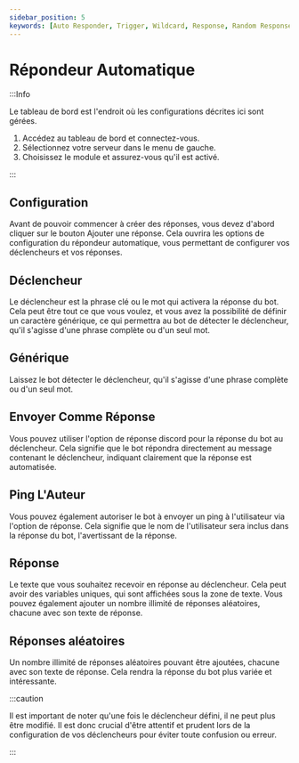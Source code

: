 ```yaml
---
sidebar_position: 5
keywords: [Auto Responder, Trigger, Wildcard, Response, Random Responses] 
---
```


# Répondeur Automatique

:::Info

Le tableau de bord est l'endroit où les configurations décrites ici sont gérées.

1. Accédez au tableau de bord et connectez-vous.
2. Sélectionnez votre serveur dans le menu de gauche.
3. Choisissez le module et assurez-vous qu'il est activé.

:::

## Configuration
 
Avant de pouvoir commencer à créer des réponses, vous devez d'abord cliquer sur le bouton Ajouter une réponse. Cela ouvrira les options de configuration du répondeur automatique, vous permettant de configurer vos déclencheurs et vos réponses.

## Déclencheur

Le déclencheur est la phrase clé ou le mot qui activera la réponse du bot. Cela peut être tout ce que vous voulez, et vous avez la possibilité de définir un caractère générique, ce qui permettra au bot de détecter le déclencheur, qu'il s'agisse d'une phrase complète ou d'un seul mot.

## Générique

Laissez le bot détecter le déclencheur, qu'il s'agisse d'une phrase complète ou d'un seul mot.

## Envoyer Comme Réponse

Vous pouvez utiliser l'option de réponse discord pour la réponse du bot au déclencheur. Cela signifie que le bot répondra directement au message contenant le déclencheur, indiquant clairement que la réponse est automatisée.

## Ping L'Auteur

Vous pouvez également autoriser le bot à envoyer un ping à l'utilisateur via l'option de réponse. Cela signifie que le nom de l'utilisateur sera inclus dans la réponse du bot, l'avertissant de la réponse.

## Réponse

Le texte que vous souhaitez recevoir en réponse au déclencheur. Cela peut avoir des variables uniques, qui sont affichées sous la zone de texte. Vous pouvez également ajouter un nombre illimité de réponses aléatoires, chacune avec son texte de réponse.

## Réponses aléatoires

Un nombre illimité de réponses aléatoires pouvant être ajoutées, chacune avec son texte de réponse. Cela rendra la réponse du bot plus variée et intéressante.

:::caution

Il est important de noter qu'une fois le déclencheur défini, il ne peut plus être modifié. Il est donc crucial d'être attentif et prudent lors de la configuration de vos déclencheurs pour éviter toute confusion ou erreur.

:::
